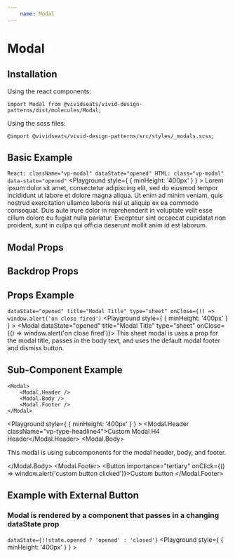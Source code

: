 ```yaml
---
    name: Modal
---
```






# Modal
## Installation
Using the react components:

`import Modal from @vividseats/vivid-design-patterns/dist/molecules/Modal;`

Using the scss files:

`@import @vividseats/vivid-design-patterns/src/styles/_modals.scss;`

## Basic Example
`
React: className="vp-modal" dataState="opened"
HTML: class="vp-modal" data-state="opened"
`
<Playground style={ { minHeight: '400px' } } >
    <Modal dataState="opened">
        Lorem ipsum dolor sit amet, consectetur adipiscing elit, sed do eiusmod tempor incididunt ut labore et dolore magna aliqua.
        Ut enim ad minim veniam, quis nostrud exercitation ullamco laboris nisi ut aliquip ex ea commodo consequat. Duis aute irure
        dolor in reprehenderit in voluptate velit esse cillum dolore eu fugiat nulla pariatur. Excepteur sint occaecat cupidatat non
        proident, sunt in culpa qui officia deserunt mollit anim id est laborum.
    </Modal>
</Playground>

## Modal Props
<PropsTable of={Modal}/>

## Backdrop Props
<PropsTable of={Backdrop}/>

## Props Example
`dataState="opened" title="Modal Title" type="sheet" onClose={() => window.alert('on close fired')`
<Playground style={ { minHeight: '400px' } } >
    <Modal dataState="opened" title="Modal Title" type="sheet" onClose={() => window.alert('on close fired')}>
        This sheet modal is uses a prop for the modal title, passes in the body text, and uses the default modal footer and dismiss button.
    </Modal>
</Playground>

## Sub-Component Example
```
<Modal>
    <Modal.Header />
    <Modal.Body />
    <Modal.Footer />
</Modal>
```
<Playground style={ { minHeight: '400px' } } >
    <Modal dataState="opened">
        <Modal.Header className="vp-type-headline4">Custom Modal H4 Header</Modal.Header>
        <Modal.Body>
            <p>This modal is using subcomponents for the modal header, body, and footer.</p>
        </Modal.Body>
        <Modal.Footer>
            <Button importance="tertiary" onClick={() => window.alert('custom button clicked')}>Custom button</Button>
        </Modal.Footer>
    </Modal>
</Playground>

## Example with External Button
### Modal is rendered by a component that passes in a changing dataState prop
`dataState={!!state.opened ? 'opened' : 'closed'}`
<Playground style={ { minHeight: '400px' } } >
    <ModalButtonExample />
</Playground>
